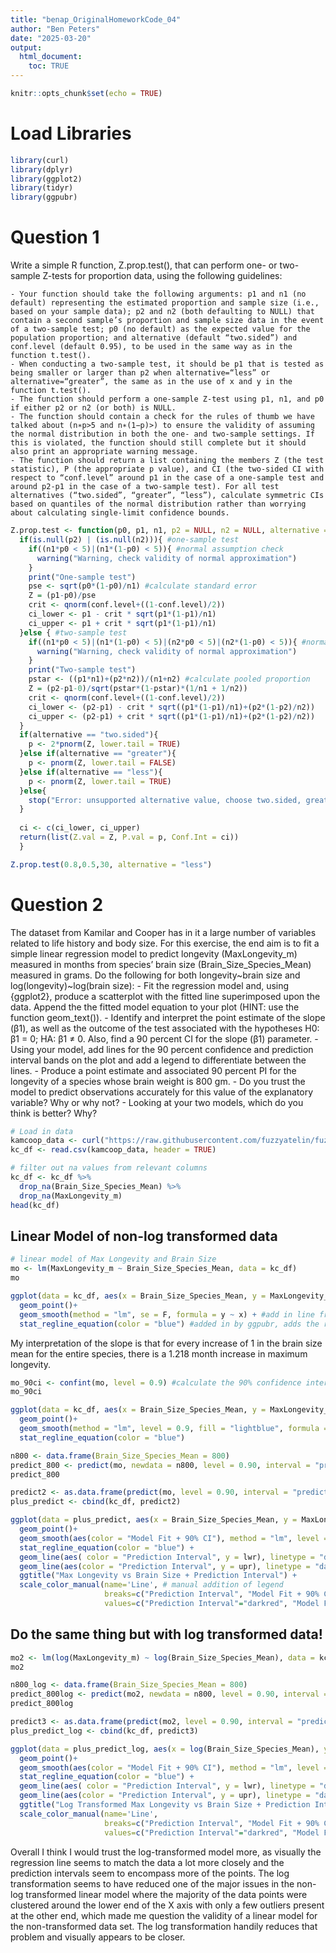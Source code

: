 ```yaml
---
title: "benap_OriginalHomeworkCode_04"
author: "Ben Peters"
date: "2025-03-20"
output: 
  html_document: 
    toc: TRUE
---
```


```r
knitr::opts_chunk$set(echo = TRUE)
```

# Load Libraries

```r
library(curl)
library(dplyr)
library(ggplot2)
library(tidyr)
library(ggpubr)
```


# Question 1

Write a simple R function, Z.prop.test(), that can perform one- or two-sample Z-tests for proportion data, using the following guidelines:

    - Your function should take the following arguments: p1 and n1 (no default) representing the estimated proportion and sample size (i.e., based on your sample data); p2 and n2 (both defaulting to NULL) that contain a second sample’s proportion and sample size data in the event of a two-sample test; p0 (no default) as the expected value for the population proportion; and alternative (default “two.sided”) and conf.level (default 0.95), to be used in the same way as in the function t.test().
    - When conducting a two-sample test, it should be p1 that is tested as being smaller or larger than p2 when alternative=“less” or alternative=“greater”, the same as in the use of x and y in the function t.test().
    - The function should perform a one-sample Z-test using p1, n1, and p0 if either p2 or n2 (or both) is NULL.
    - The function should contain a check for the rules of thumb we have talked about (n∗p>5 and n∗(1−p)>) to ensure the validity of assuming the normal distribution in both the one- and two-sample settings. If this is violated, the function should still complete but it should also print an appropriate warning message.
    - The function should return a list containing the members Z (the test statistic), P (the appropriate p value), and CI (the two-sided CI with respect to “conf.level” around p1 in the case of a one-sample test and around p2-p1 in the case of a two-sample test). For all test alternatives (“two.sided”, “greater”, “less”), calculate symmetric CIs based on quantiles of the normal distribution rather than worrying about calculating single-limit confidence bounds.
    
    
```r
Z.prop.test <- function(p0, p1, n1, p2 = NULL, n2 = NULL, alternative = "two.sided", conf.level = 0.95) {
  if(is.null(p2) | (is.null(n2))){ #one-sample test
    if((n1*p0 < 5)|(n1*(1-p0) < 5)){ #normal assumption check
      warning("Warning, check validity of normal approximation")
    }
    print("One-sample test")
    pse <- sqrt(p0*(1-p0)/n1) #calculate standard error
    Z = (p1-p0)/pse
    crit <- qnorm(conf.level+((1-conf.level)/2))
    ci_lower <- p1 - crit * sqrt(p1*(1-p1)/n1)
    ci_upper <- p1 + crit * sqrt(p1*(1-p1)/n1)
  }else { #two-sample test
    if((n1*p0 < 5)|(n1*(1-p0) < 5)|(n2*p0 < 5)|(n2*(1-p0) < 5)){ #normal assumption check
      warning("Warning, check validity of normal approximation")
    }
    print("Two-sample test")
    pstar <- ((p1*n1)+(p2*n2))/(n1+n2) #calculate pooled proportion
    Z = (p2-p1-0)/sqrt(pstar*(1-pstar)*(1/n1 + 1/n2))
    crit <- qnorm(conf.level+((1-conf.level)/2))
    ci_lower <- (p2-p1) - crit * sqrt((p1*(1-p1)/n1)+(p2*(1-p2)/n2))
    ci_upper <- (p2-p1) + crit * sqrt((p1*(1-p1)/n1)+(p2*(1-p2)/n2))
  }
  if(alternative == "two.sided"){
    p <- 2*pnorm(Z, lower.tail = TRUE)
  }else if(alternative == "greater"){
    p <- pnorm(Z, lower.tail = FALSE)
  }else if(alternative == "less"){
    p <- pnorm(Z, lower.tail = TRUE)
  }else{
    stop("Error: unsupported alternative value, choose two.sided, greater, or less")
  }
  
  ci <- c(ci_lower, ci_upper)
  return(list(Z.val = Z, P.val = p, Conf.Int = ci))
  }
```

```r
Z.prop.test(0.8,0.5,30, alternative = "less")
```


# Question 2

The dataset from Kamilar and Cooper has in it a large number of variables related to life history and body size. For this exercise, the end aim is to fit a simple linear regression model to predict longevity (MaxLongevity_m) measured in months from species’ brain size (Brain_Size_Species_Mean) measured in grams. Do the following for both longevity~brain size and log(longevity)~log(brain size):
- Fit the regression model and, using {ggplot2}, produce a scatterplot with the fitted line superimposed upon the data. Append the the fitted model equation to your plot (HINT: use the function geom_text()).
- Identify and interpret the point estimate of the slope (β1), as well as the outcome of the test associated with the hypotheses H0: β1 = 0; HA: β1 ≠ 0. Also, find a 90 percent CI for the slope (β1) parameter.
- Using your model, add lines for the 90 percent confidence and prediction interval bands on the plot and add a legend to differentiate between the lines.
- Produce a point estimate and associated 90 percent PI for the longevity of a species whose brain weight is 800 gm.
- Do you trust the model to predict observations accurately for this value of the explanatory variable? Why or why not?
- Looking at your two models, which do you think is better? Why?

```r
# Load in data
kamcoop_data <- curl("https://raw.githubusercontent.com/fuzzyatelin/fuzzyatelin.github.io/master/AN588_Fall23/KamilarAndCooperData.csv")
kc_df <- read.csv(kamcoop_data, header = TRUE)
```

```r
# filter out na values from relevant columns
kc_df <- kc_df %>% 
  drop_na(Brain_Size_Species_Mean) %>% 
  drop_na(MaxLongevity_m)
head(kc_df)
```

## Linear Model of non-log transformed data

```r
# linear model of Max Longevity and Brain Size
mo <- lm(MaxLongevity_m ~ Brain_Size_Species_Mean, data = kc_df)
mo
```

```r
ggplot(data = kc_df, aes(x = Brain_Size_Species_Mean, y = MaxLongevity_m))+
  geom_point()+
  geom_smooth(method = "lm", se = F, formula = y ~ x) + #add in line from lm regression, the model here should be identical to that used above
  stat_regline_equation(color = "blue") #added in by ggpubr, adds the regression equation automatically!
```

My interpretation of the slope is that for every increase of 1 in the brain size mean for the entire species, there is a 1.218 month increase in maximum longevity.

```r
mo_90ci <- confint(mo, level = 0.9) #calculate the 90% confidence interval for our slope
mo_90ci
```

```r
ggplot(data = kc_df, aes(x = Brain_Size_Species_Mean, y = MaxLongevity_m))+
  geom_point()+
  geom_smooth(method = "lm", level = 0.9, fill = "lightblue", formula = y ~ x) + #geom_smooth includes a confidence interval by default, I just set the level to 90% to match the above
  stat_regline_equation(color = "blue")
```


```r
n800 <- data.frame(Brain_Size_Species_Mean = 800)
predict_800 <- predict(mo, newdata = n800, level = 0.90, interval = "predict")#[ ,"lwr"]
predict_800
```

```r
predict2 <- as.data.frame(predict(mo, level = 0.90, interval = "predict"))
plus_predict <- cbind(kc_df, predict2)
```
```r
ggplot(data = plus_predict, aes(x = Brain_Size_Species_Mean, y = MaxLongevity_m))+
  geom_point()+
  geom_smooth(aes(color = "Model Fit + 90% CI"), method = "lm", level = 0.9, fill = "lightblue", formula = y ~ x) +
  stat_regline_equation(color = "blue") +
  geom_line(aes( color = "Prediction Interval", y = lwr), linetype = "dashed")+
  geom_line(aes(color = "Prediction Interval", y = upr), linetype = "dashed")+
  ggtitle("Max Longevity vs Brain Size + Prediction Interval") +
  scale_color_manual(name='Line', # manual addition of legend
                     breaks=c("Prediction Interval", "Model Fit + 90% CI"),
                     values=c("Prediction Interval"="darkred", "Model Fit + 90% CI"="blue"))
```

## Do the same thing but with log transformed data!

```r
mo2 <- lm(log(MaxLongevity_m) ~ log(Brain_Size_Species_Mean), data = kc_df)
mo2
```
```r
n800_log <- data.frame(Brain_Size_Species_Mean = 800)
predict_800log <- predict(mo2, newdata = n800, level = 0.90, interval = "predict")
predict_800log
```
```r
predict3 <- as.data.frame(predict(mo2, level = 0.90, interval = "predict"))
plus_predict_log <- cbind(kc_df, predict3)
```
```r
ggplot(data = plus_predict_log, aes(x = log(Brain_Size_Species_Mean), y = log(MaxLongevity_m)))+
  geom_point()+
  geom_smooth(aes(color = "Model Fit + 90% CI"), method = "lm", level = 0.9, fill = "lightblue", formula = y ~ x) +
  stat_regline_equation(color = "blue") +
  geom_line(aes( color = "Prediction Interval", y = lwr), linetype = "dashed")+
  geom_line(aes(color = "Prediction Interval", y = upr), linetype = "dashed")+
  ggtitle("Log Transformed Max Longevity vs Brain Size + Prediction Interval") +
  scale_color_manual(name='Line',
                     breaks=c("Prediction Interval", "Model Fit + 90% CI"),
                     values=c("Prediction Interval"="darkred", "Model Fit + 90% CI"="blue"))
```

Overall I think I would trust the log-transformed model more, as visually the regression line seems to match the data a lot more closely and the prediction intervals seem to encompass more of the points. The log transformation seems to have reduced one of the major issues in the non-log transformed linear model where the majority of the data points were clustered around the lower end of the X axis with only a few outliers present at the other end, which made me question the validity of a linear model for the non-transformed data set. The log transformation handily reduces that problem and visually appears to be closer.


